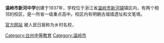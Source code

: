 '''温岭市新河中学'''创建于1937年，学校位于浙江省[[温岭市|温岭市]][[新河镇|新河镇]]镇区内，有两个相邻的校区，是一所省一级重点高中。校区内有明朝古城墙遗址和文笔塔。

[https://web.archive.org/web/20080630021038/http://www.xhms.com/ 官方网站]
{{Juni-stub}}
[[Category:台州中等教育|Category:台州中等教育]]
[[Category:温岭市|Category:温岭市]]
被人民日报称为乡村名校，